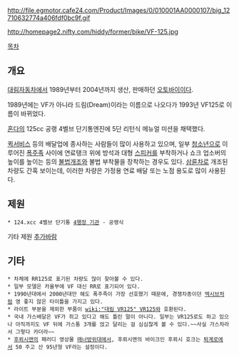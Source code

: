 http://file.egmotor.cafe24.com/Product/Images/0/010001AA0000107/big_12710632774a406fdf0bc9f.gif

http://homepage2.nifty.com/hiddy/former/bike/VF-125.jpg

[[목차]]

== 개요 ==
[[대림자동차]]에서 1989년부터 2004년까지 생산, 판매하던 [[오토바이]]이다. 

1989년에는 VF가 아니라 드림(Dream)이라는 이름으로 나오다가 1993년 VF125로 이름이 바뀌었다.

[[HONDA|혼다]]의 125cc 공랭 4벨브 단기통엔진에 5단 리턴식 메뉴얼 미션을 채택했다.

[[퀵서비스]] 등의 배달업에 종사하는 사람들이 많이 사용하고 있으며, 일부 [[청소년]]으로 이루어진 [[폭주족]] 사이에 연료탱크 위에 방석과 대형 [[스피커]]를 부착하거나 쇼크 업소버의 높이를 높이는 등의 [[불법개조]]와 불법 부착물을 장착하는 경우도 있다. [[삼륜차]]로 개조된 차량도 간혹 보이는데, 이러한 차량은 가정용 연료 배달 또는 노점 용도로 많이 사용된다.

== 제원 ==
 * 124.xcc 4벨브 단기통 [[4행정 기관]] - 공랭식

기타 제원 [[추가바람]]

== 기타 ==
 * 차체에 RR125로 표기된 차량도 많이 찾아볼 수 있다.
 * 일부 모델은 카울부에 VF 대신 RR로 표기되어 있다.
 * 1990년대에서 2000년대만 해도 폭주족이 가장 선호했기 때문에, 경쟁차종이던 [[엑시브]]처럼 영 좋지 않은 타이틀을 가지고 있다.
 * 라이트 부분을 제외한 부품이 [[wiki:"대림 VR125" VR125]]와 호환된다.
 * 국내 가스배달은 VF가 쥐고 있다고 해도 틀린 말이 아니다. 일부는 VR125로도 하고 있으나 아직까지도 VF 뒤에 가스통 3개를 얹고 달리는 걸 심심찮게 볼 수 있다.~~사실 가스차라서 그렇다 카더라~~
 * [[후뢰시맨]]의 패러디 영상물 [[매너방위대]]에서, 후뢰시맨의 바이크인 후뢰시 호크는 [[퇴계로]]에서 50 주고 산 95년형 VF라는 설정이다.

